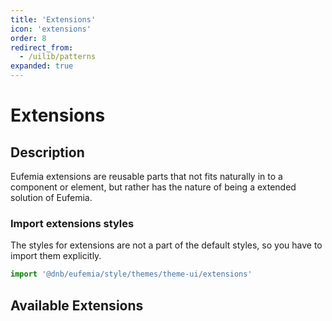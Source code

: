 ```yaml
---
title: 'Extensions'
icon: 'extensions'
order: 8
redirect_from:
  - /uilib/patterns
expanded: true
---
```



# Extensions

## Description

Eufemia extensions are reusable parts that not fits naturally in to a component or element, but rather has the nature of being a extended solution of Eufemia.

### Import extensions styles

The styles for extensions are not a part of the default styles, so you have to import them explicitly.

```js
import '@dnb/eufemia/style/themes/theme-ui/extensions'
```

## Available Extensions

<ListExtensions />

